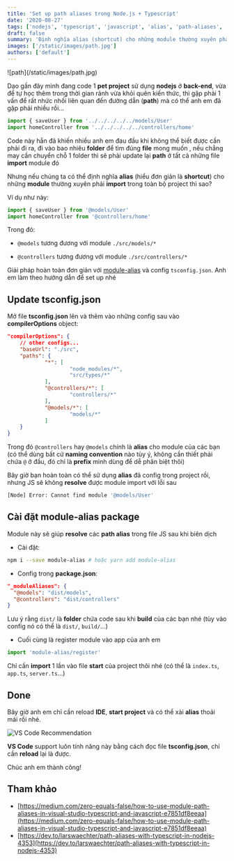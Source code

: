 ```yaml
---
title: 'Set up path aliases trong Node.js + Typescript'
date: '2020-08-27'
tags: ['nodejs', 'typescript', 'javascript', 'alias', 'path-aliases', 'tsconfig']
draft: false
summary: 'Định nghĩa alias (shortcut) cho những module thường xuyên phải import trong 1 nodejs project như thế nào?'
images: ['/static/images/path.jpg']
authors: ['default']
---
```



<UnsplashLicense photoURL="https://unsplash.com/photos/pKeF6Tt3c08" author="Brendan Church" />
![path](/static/images/path.jpg)

Dạo gần đây mình đang code 1 **pet project** sử dụng **nodejs** ở **back-end**, vừa để tự học thêm trong thời gian rảnh vừa khỏi quên kiến thức, thì gặp phải 1 vấn để rất nhức nhối liên quan đến đường dẫn (**path**) mà có thể anh em đã gặp phải nhiều rồi...

```javascript
import { saveUser } from '../../../../../models/User'
import homeController from '../../../../../controllers/home'
```

Code này hẳn đã khiến nhiều anh em đau đầu khi không thể biết được cần phải đi ra, đi vào bao nhiêu **folder** để tìm đúng **file** mong muốn <Twemoji emoji="loudly-crying-face" />, nếu chẳng may cần chuyển chỗ 1 folder thì sẽ phải update lại **path** ở tất cả những file **import** module đó <Twemoji emoji="face-with-steam-from-nose"/>

Nhưng nếu chúng ta có thể định nghĩa **alias** (hiểu đơn giản là **shortcut**) cho những **module** thường xuyên phải **import** trong toàn bộ project thì sao?

Ví dụ như này:

```javascript
import { saveUser } from '@models/User'
import homeController from '@controllers/home'
```

Trong đó:

- `@models` tương đương với module `./src/models/*`

- `@controllers` tương đương với module `./src/controllers/*`

Giải pháp hoàn toàn đơn giản với [module-alias](https://www.npmjs.com/package/module-alias) và config `tsconfig.json`. Anh em làm theo hướng dẫn để set up nhé

## Update tsconfig.json

Mở file **tsconfig.json** lên và thêm vào những config sau vào **compilerOptions** object:

```json
"compilerOptions": {
	// other configs...
	"baseUrl": "./src",
	"paths": {
			"*": [
					"node_modules/*",
					"src/types/*"
			],
			"@controllers/*": [
					"controllers/*"
			],
			"@models/*": [
					"models/*"
			]
	}
}
```

Trong đó `@controllers` hay `@models` chính là **alias** cho module của các bạn (có thể dùng bất cứ **naming convention** nào tùy ý, không cần thiết phải chứa `@` ở đầu, đó chỉ là **prefix** mình dùng để dễ phân biệt thôi)

Bây giờ bạn hoàn toàn có thể sử dụng **alias** đã config trong project rồi, nhưng JS sẽ không **resolve** được module import với lỗi sau

```bash
[Node] Error: Cannot find module '@models/User'
```

## Cài đặt module-alias package

Module này sẽ giúp **resolve** các **path alias** trong file JS sau khi biên dịch

- Cài đặt:

```bash
npm i --save module-alias # hoặc yarn add module-alias
```

- Config trong **package.json**:

```json
"_moduleAliases": {
  "@models": "dist/models",
  "@controllers": "dist/controllers"
}
```

Lưu ý rằng `dist/` là **folder** chứa code sau khi **build** của các bạn nhé (tùy vào config nó có thể là `dist/`, `build/`...)

- Cuối cùng là register module vào app của anh em

```javascript
import 'module-alias/register'
```

Chỉ cần **import** 1 lần vào file **start** của project thôi nhé (có thể là `index.ts`, `app.ts`, `server.ts`...)

## Done <Twemoji emoji="party popper" />

Bây giờ anh em chỉ cần reload **IDE**, **start project** và có thể xài **alias** thoải mái rồi nhé.

![VS Code Recommendation](/static/images/vscode.png)

**VS Code** support luôn tính năng này bằng cách đọc file **tsconfig.json**, chỉ cần **reload** lại là được.

Chúc anh em thành công!

## Tham khảo

- [https://medium.com/zero-equals-false/how-to-use-module-path-aliases-in-visual-studio-typescript-and-javascript-e7851df8eeaa](https://medium.com/zero-equals-false/how-to-use-module-path-aliases-in-visual-studio-typescript-and-javascript-e7851df8eeaa)
- [https://dev.to/larswaechter/path-aliases-with-typescript-in-nodejs-4353](https://dev.to/larswaechter/path-aliases-with-typescript-in-nodejs-4353)
